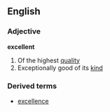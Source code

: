 ==English==
===Adjective===
'''excellent'''
#Of the highest [[quality]]
#Exceptionally good of its [[kind]]
===Derived terms===
*[[excellence]]